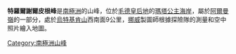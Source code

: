 {{Unreferenced|time=2020-12-22T02:44:52+00:00}}
{{coord|71|35|S|1|9|W|display=title}}

'''特羅爾謝爾皮根峰'''是[[南極洲|南極洲]]的山峰，位於[[毛德皇后地|毛德皇后地]]的[[瑪塔公主海岸|瑪塔公主海岸]]，屬於[[阿爾曼嶺|阿爾曼嶺]]的一部分，處於[[烏特基肯山|烏特基肯山]]西南面9公里，[[挪威|挪威]]製圖師根據探險隊的測量和空中照片繪入地圖。

{{Antarctica-geo-stub}}
[[Category:南極洲山峰|Category:南極洲山峰]]